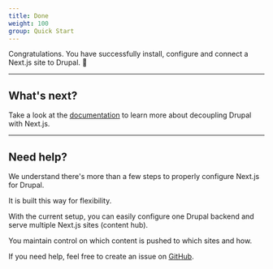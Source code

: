 ```yaml
---
title: Done
weight: 100
group: Quick Start
---
```


Congratulations. You have successfully install, configure and connect a Next.js site to Drupal. 🎉

---

## What's next?

Take a look at the [documentation](/docs) to learn more about decoupling Drupal with Next.js.

---

## Need help?

We understand there's more than a few steps to properly configure Next.js for Drupal.

It is built this way for flexibility.

With the current setup, you can easily configure one Drupal backend and serve multiple Next.js sites (content hub).

You maintain control on which content is pushed to which sites and how.

If you need help, feel free to create an issue on [GitHub](https://github.com/chapter-three/next-drupal).
